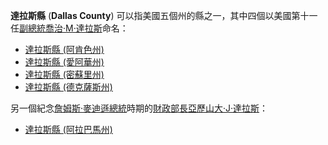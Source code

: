 '''達拉斯縣''' ('''Dallas County''') 可以指美國五個州的縣之一，其中四個以美國第十一任[[美國副總統|副總統]][[喬治·M·達拉斯|喬治·M·達拉斯]]命名：
* [[達拉斯縣_(阿肯色州)|達拉斯縣 (阿肯色州)]]
* [[達拉斯縣_(愛阿華州)|達拉斯縣 (愛阿華州)]]
* [[達拉斯縣_(密蘇里州)|達拉斯縣 (密蘇里州)]]
* [[達拉斯縣_(德克薩斯州)|達拉斯縣 (德克薩斯州)]]
另一個紀念[[詹姆斯·麥迪遜|詹姆斯·麥迪遜]][[美國總統|總統]]時期的[[美國財政部長|財政部長]][[亞歷山大·J·達拉斯|亞歷山大·J·達拉斯]]：
* [[達拉斯縣_(阿拉巴馬州)|達拉斯縣 (阿拉巴馬州)]]
{{disambig|D達拉斯縣|Cat=四字县名消歧义}}